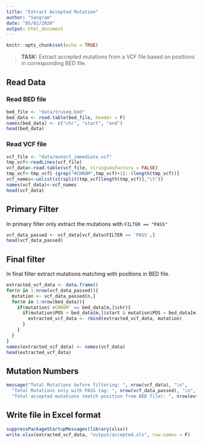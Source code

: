 ```yaml
---
title: "Extract Accepted Mutation"
author: "Sangram"
date: "05/02/2020"
output: html_document
---
```


```r
knitr::opts_chunk$set(echo = TRUE)
```

> **TASK:** Extract accepted mutations from a VCF file based on positions in corresponding BED file.

## Read Data

### Read BED file
```r
bed_file <- "data/truseq.bed"
bed_data <- read.table(bed_file, header = F)
names(bed_data) <- c("chr", "start", "end")
head(bed_data)
```

### Read VCF file
```r
vcf_file <- "data/mutect_immediate.vcf"
tmp_vcf<-readLines(vcf_file)
vcf_data<-read.table(vcf_file, stringsAsFactors = FALSE)
tmp_vcf<-tmp_vcf[-(grep("#CHROM",tmp_vcf)+1):-(length(tmp_vcf))]
vcf_names<-unlist(strsplit(tmp_vcf[length(tmp_vcf)],"\t"))
names(vcf_data)<-vcf_names
head(vcf_data)
```

## Primary Filter
In primary filter only extract the mutations with `FILTER == "PASS"`
```r
vcf_data_passed <- vcf_data[vcf_data$FILTER == 'PASS',]
head(vcf_data_passed)
```

## Final filter
In final filter extract mutations matching with positions in BED file.
```r
extracted_vcf_data <- data.frame()
for(n in 1:nrow(vcf_data_passed)){
  mutation <- vcf_data_passed[n,]
  for(m in 1:nrow(bed_data)){
    if(mutation$`#CHROM` == bed_data[m,]$chr){
      if(mutation$POS > bed_data[m,]$start & mutation$POS < bed_data[m,]$end){
        extracted_vcf_data <- rbind(extracted_vcf_data, mutation)
      }
    }
  }
}
names(extracted_vcf_data) <- names(vcf_data)
head(extracted_vcf_data)
```

## Mutation Numbers
```r
message("Total Mutations before filtering: ", nrow(vcf_data), "\n",
  "Total Mutations only with PASS tag: ", nrow(vcf_data_passed), "\n",
  "Total accepted mutations (match position from BED file): ", nrow(extracted_vcf_data))
```

## Write file in Excel format
```r
suppressPackageStartupMessages(library(xlsx))
write.xlsx(extracted_vcf_data, "output/accepted.xls", row.names = F)
```
